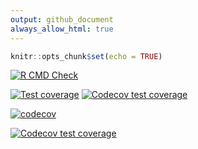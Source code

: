 ```yaml
---
output: github_document
always_allow_html: true
---
```


```r
knitr::opts_chunk$set(echo = TRUE)
```

<!-- badges: start -->

[![R CMD Check](https://github.com/LabAsim/test/actions/workflows/R-CMD-check.yaml/badge.svg)](https://github.com/LabAsim/test/actions/workflows/R-CMD-check.yaml)

[![Test coverage](https://github.com/LabAsim/test_r/actions/workflows/test-coverage.yaml/badge.svg)](https://github.com/LabAsim/test_r/actions/workflows/test-coverage.yaml)
[![Codecov test coverage](https://codecov.io/gh/labasim/test_r/branch/master/graph/badge.svg)](https://app.codecov.io/labasim/test_r/covr?branch=master)

[![codecov](https://codecov.io/github/LabAsim/test_r/graph/badge.svg?token=FY0FI896JW)](https://codecov.io/github/LabAsim/test_r)

[![Codecov test coverage](https://codecov.io/gh/LabAsim/test_r/graph/badge.svg)](https://app.codecov.io/gh/LabAsim/test_r)
<!-- badges: end -->
